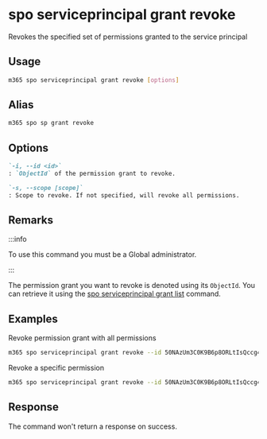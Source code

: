 
# spo serviceprincipal grant revoke

Revokes the specified set of permissions granted to the service principal

## Usage

```sh
m365 spo serviceprincipal grant revoke [options]
```

## Alias

```sh
m365 spo sp grant revoke
```

## Options

```md definition-list
`-i, --id <id>`
: `ObjectId` of the permission grant to revoke.

`-s, --scope [scope]`
: Scope to revoke. If not specified, will revoke all permissions.
```

<Global />

## Remarks

:::info

To use this command you must be a Global administrator.

:::

The permission grant you want to revoke is denoted using its `ObjectId`. You can retrieve it using the [spo serviceprincipal grant list](./serviceprincipal-grant-list.mdx) command.

## Examples

Revoke permission grant with all permissions

```sh
m365 spo serviceprincipal grant revoke --id 50NAzUm3C0K9B6p8ORLtIsQccg4rMERGvFGRtBsk2fA
```

Revoke a specific permission

```sh
m365 spo serviceprincipal grant revoke --id 50NAzUm3C0K9B6p8ORLtIsQccg4rMERGvFGRtBsk2fA --scope "Mail.Read"
```

## Response

The command won't return a response on success.
